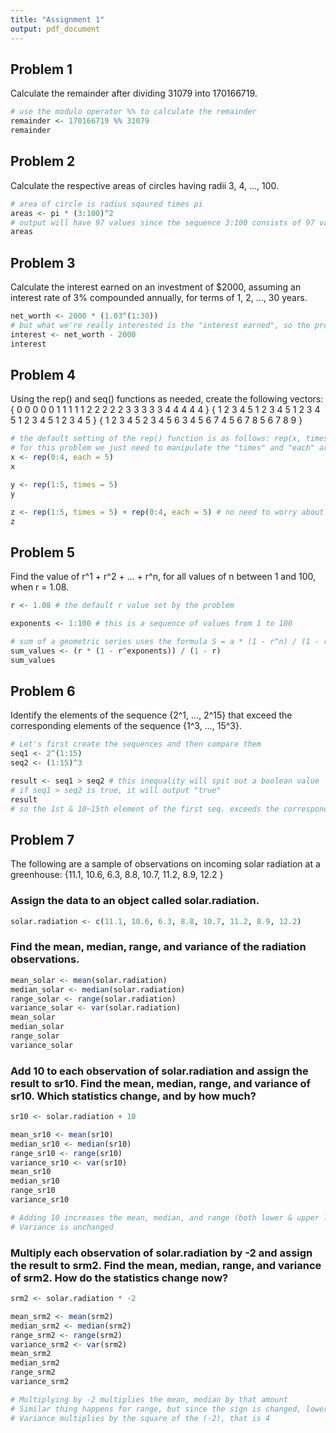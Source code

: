 ```yaml
---
title: "Assignment 1"
output: pdf_document
---
```


## Problem 1
Calculate the remainder after dividing 31079 into 170166719.
```r
# use the modulo operator %% to calculate the remainder
remainder <- 170166719 %% 31079
remainder
```

## Problem 2
Calculate the respective areas of circles having radii 3, 4, …, 100.
```r
# area of circle is radius sqaured times pi
areas <- pi * (3:100)^2
# output will have 97 values since the sequence 3:100 consists of 97 values
areas
```

## Problem 3
Calculate the interest earned on an investment of $2000, assuming an interest rate of 3% compounded annually, for terms of 1, 2, …, 30 years.
```r
net_worth <- 2000 * (1.03^(1:30))
# but what we're really interested is the "interest earned", so the profit
interest <- net_worth - 2000
interest
```

## Problem 4 
Using the rep() and seq() functions as needed, create the following vectors:
{ 0 0 0 0 0 1 1 1 1 1 2 2 2 2 2 3 3 3 3 3 4 4 4 4 4 }
{ 1 2 3 4 5 1 2 3 4 5 1 2 3 4 5 1 2 3 4 5 1 2 3 4 5 }
{ 1 2 3 4 5 2 3 4 5 6 3 4 5 6 7 4 5 6 7 8 5 6 7 8 9 }

```r
# the default setting of the rep() function is as follows: rep(x, times = 1, length.out = NA, each = 1)
# for this problem we just need to manipulate the "times" and "each" argument
x <- rep(0:4, each = 5)
x

y <- rep(1:5, times = 5)
y

z <- rep(1:5, times = 5) + rep(0:4, each = 5) # no need to worry about recycling since total # of values match
z
```

## Problem 5
Find the value of r^1 + r^2 + ... + r^n, for all values of n between 1 and 100, when r = 1.08.
```r
r <- 1.08 # the default r value set by the problem

exponents <- 1:100 # this is a sequence of values from 1 to 100

# sum of a geometric series uses the formula S = a * (1 - r^n) / (1 - r)
sum_values <- (r * (1 - r^exponents)) / (1 - r)
sum_values
```

## Problem 6
Identify the elements of the sequence {2^1, …, 2^15} that exceed the corresponding elements of the sequence {1^3, …, 15^3}.
```r
# Let's first create the sequences and then compare them
seq1 <- 2^(1:15)  
seq2 <- (1:15)^3

result <- seq1 > seq2 # this inequality will spit out a boolean value
# if seq1 > seq2 is true, it will output "true"
result
# so the 1st & 10~15th element of the first seq. exceeds the corresponding elements of the second seq
```

## Problem 7
The following are a sample of observations on incoming solar radiation at a greenhouse:
{11.1, 10.6, 6.3, 8.8, 10.7, 11.2, 8.9, 12.2 }

### Assign the data to an object called solar.radiation.
``` r
solar.radiation <- c(11.1, 10.6, 6.3, 8.8, 10.7, 11.2, 8.9, 12.2)
``` 
### Find the mean, median, range, and variance of the radiation observations.
```r
mean_solar <- mean(solar.radiation)
median_solar <- median(solar.radiation)
range_solar <- range(solar.radiation)
variance_solar <- var(solar.radiation)
mean_solar
median_solar
range_solar
variance_solar
```
### Add 10 to each observation of solar.radiation and assign the result to sr10. Find the mean, median, range, and variance of sr10. Which statistics change, and by how much?
```r
sr10 <- solar.radiation + 10

mean_sr10 <- mean(sr10)
median_sr10 <- median(sr10)
range_sr10 <- range(sr10)
variance_sr10 <- var(sr10)
mean_sr10 
median_sr10 
range_sr10 
variance_sr10 

# Adding 10 increases the mean, median, and range (both lower & upper limit) by that amount
# Variance is unchanged
```
### Multiply each observation of solar.radiation by -2 and assign the result to srm2. Find the mean, median, range, and variance of srm2. How do the statistics change now?
```r
srm2 <- solar.radiation * -2

mean_srm2 <- mean(srm2)
median_srm2 <- median(srm2)
range_srm2 <- range(srm2)
variance_srm2 <- var(srm2)
mean_srm2
median_srm2
range_srm2
variance_srm2

# Multiplying by -2 multiplies the mean, median by that amount
# Similar thing happens for range, but since the sign is changed, lower & upper limits swap places
# Variance multiplies by the square of the (-2), that is 4
```